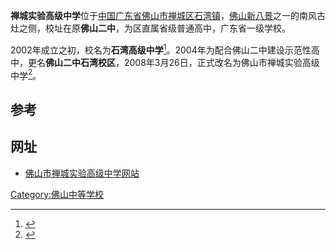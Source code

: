 '''禅城实验高级中学'''位于[[中国|中国]][[广东省|广东省]][[佛山市|佛山市]][[禅城区|禅城区]][[石湾镇|石湾镇]]，[[佛山新八景|佛山新八景]]之一的南风古灶之侧，校址在原'''佛山二中'''，为区直属省级普通高中，广东省一级学校。

2002年成立之初，校名为'''石湾高级中学'''<ref>{{Cite book|title=佛山市石湾区志 1984-2002|last=佛山市禅城区地方志办公室编|first=|publisher=广州：广东人民出版社|year=2012.09|isbn=978-7-218-07863-2|location=|pages=697}}</ref>。2004年为配合佛山二中建设示范性高中，更名'''佛山二中石湾校区'''，2008年3月26日，正式改名为佛山市禅城实验高级中学<ref>{{Cite web|url=http://news.sina.com.cn/c/2008-03-27/034513639433s.shtml|title=二中石湾校区改名禅城实验高级中学_新闻中心_新浪网|accessdate=2018-02-08|work=news.sina.com.cn|archive-date=2018-02-09|archive-url=https://web.archive.org/web/20180209003028/http://news.sina.com.cn/c/2008-03-27/034513639433s.shtml|dead-url=no}}</ref>。

== 参考==
{{reflist}}

== 网址 ==
*[https://web.archive.org/web/20080325051458/http://zsw.ccjy.cn/ 佛山市禅城实验高级中学网站]

[[Category:佛山中等学校|Category:佛山中等学校]]